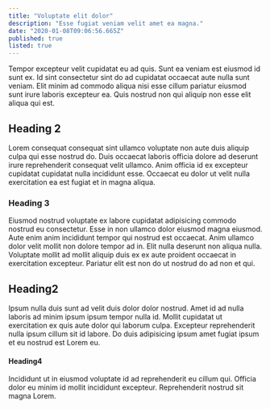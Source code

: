 ```yaml
---
title: "Voluptate elit dolor"
description: "Esse fugiat veniam velit amet ea magna."
date: "2020-01-08T09:06:56.665Z"
published: true
listed: true
---
```


Tempor excepteur velit cupidatat eu ad quis. Sunt ea veniam est eiusmod id sunt ex. Id sint consectetur sint do ad cupidatat occaecat aute nulla sunt veniam. Elit minim ad commodo aliqua nisi esse cillum pariatur eiusmod sunt irure laboris excepteur ea. Quis nostrud non qui aliquip non esse elit aliqua qui est.

## Heading 2

Lorem consequat consequat sint ullamco voluptate non aute duis aliquip culpa qui esse nostrud do. Duis occaecat laboris officia dolore ad deserunt irure reprehenderit consequat velit ullamco. Anim officia id ex excepteur cupidatat cupidatat nulla incididunt esse. Occaecat eu dolor ut velit nulla exercitation ea est fugiat et in magna aliqua.

### Heading 3

Eiusmod nostrud voluptate ex labore cupidatat adipisicing commodo nostrud eu consectetur. Esse in non ullamco dolor eiusmod magna eiusmod. Aute enim anim incididunt tempor qui nostrud est occaecat. Anim ullamco dolor velit mollit non dolore tempor ad in. Elit nulla deserunt non aliqua nulla. Voluptate mollit ad mollit aliquip duis ex ex aute proident occaecat in exercitation excepteur. Pariatur elit est non do ut nostrud do ad non et qui.

## Heading2

Ipsum nulla duis sunt ad velit duis dolor dolor nostrud. Amet id ad nulla laboris ad minim ipsum ipsum tempor nulla id. Mollit cupidatat ut exercitation ex quis aute dolor qui laborum culpa. Excepteur reprehenderit nulla ipsum cillum sit id labore. Do duis adipisicing ipsum amet fugiat ipsum et eu nostrud est Lorem eu.

#### Heading4

Incididunt ut in eiusmod voluptate id ad reprehenderit eu cillum qui. Officia dolor eu minim id mollit incididunt excepteur. Reprehenderit nostrud sit magna Lorem.
